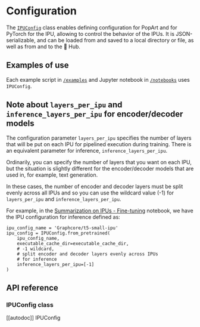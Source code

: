 <!---
Copyright 2022 The HuggingFace Team. All rights reserved.

Licensed under the Apache License, Version 2.0 (the "License");
you may not use this file except in compliance with the License.
You may obtain a copy of the License at

    http://www.apache.org/licenses/LICENSE-2.0

Unless required by applicable law or agreed to in writing, software
distributed under the License is distributed on an "AS IS" BASIS,
WITHOUT WARRANTIES OR CONDITIONS OF ANY KIND, either express or implied.
See the License for the specific language governing permissions and
limitations under the License.
-->

# Configuration

The [`IPUConfig`](https://huggingface.co/docs/optimum/graphcore/ipu_config#optimum.graphcore.IPUConfig) class enables defining configuration for PopArt and for PyTorch for the IPU, allowing to control the behavior of the IPUs. It is JSON-serializable, and can be loaded from and saved to a local directory or file, as well as from and to the 🤗 Hub.

## Examples of use

Each example script in [`/examples`](https://github.com/huggingface/optimum-graphcore/tree/main/examples) and Jupyter notebook in [`/notebooks`](https://github.com/huggingface/optimum-graphcore/tree/main/notebooks) uses `IPUConfig`.


## Note about `layers_per_ipu` and `inference_layers_per_ipu` for encoder/decoder models

The configuration parameter `layers_per_ipu` specifies the number of layers that will be put on each IPU for pipelined execution during training. There is an equivalent parameter for inference, `inference_layers_per_ipu`.

Ordinarily, you can specify the number of layers that you want on each IPU, but the situation is slightly different for the encoder/decoder models that are used in, for example, text generation.

In these cases, the number of encoder and decoder layers must be split evenly across all IPUs and so you can use the wildcard value (-1) for `layers_per_ipu` and `inference_layers_per_ipu`.

For example, in the [Summarization on IPUs - Fine-tuning](https://github.com/huggingface/optimum-graphcore/blob/main/notebooks/summarization.ipynb) notebook, we have the IPU configuration for inference defined as:
```
ipu_config_name = 'Graphcore/t5-small-ipu'
ipu_config = IPUConfig.from_pretrained(
    ipu_config_name,
    executable_cache_dir=executable_cache_dir,
    # -1 wildcard,
    # split encoder and decoder layers evenly across IPUs
    # for inference
    inference_layers_per_ipu=[-1]
)
```

## API reference

### IPUConfig class

[[autodoc]] IPUConfig
